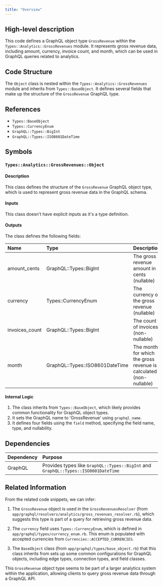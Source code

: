 ```yaml
---
title: "Overview"
---
```


## High-level description
This code defines a GraphQL object type `GrossRevenue` within the `Types::Analytics::GrossRevenues` module. It represents gross revenue data, including amount, currency, invoice count, and month, which can be used in GraphQL queries related to analytics.

## Code Structure
The `Object` class is nested within the `Types::Analytics::GrossRevenues` module and inherits from `Types::BaseObject`. It defines several fields that make up the structure of the `GrossRevenue` GraphQL type.

## References
- `Types::BaseObject`
- `Types::CurrencyEnum`
- `GraphQL::Types::BigInt`
- `GraphQL::Types::ISO8601DateTime`

## Symbols

### `Types::Analytics::GrossRevenues::Object`
#### Description
This class defines the structure of the `GrossRevenue` GraphQL object type, which is used to represent gross revenue data in the GraphQL schema.

#### Inputs
This class doesn't have explicit inputs as it's a type definition.

#### Outputs
The class defines the following fields:

| Name | Type | Description |
|:-----|:-----|:------------|
| amount_cents | GraphQL::Types::BigInt | The gross revenue amount in cents (nullable) |
| currency | Types::CurrencyEnum | The currency of the gross revenue (nullable) |
| invoices_count | GraphQL::Types::BigInt | The count of invoices (non-nullable) |
| month | GraphQL::Types::ISO8601DateTime | The month for which the gross revenue is calculated (non-nullable) |

#### Internal Logic
1. The class inherits from `Types::BaseObject`, which likely provides common functionality for GraphQL object types.
2. It sets the GraphQL name to 'GrossRevenue' using `graphql_name`.
3. It defines four fields using the `field` method, specifying the field name, type, and nullability.

## Dependencies
| Dependency | Purpose |
|:-----------|:--------|
| GraphQL | Provides types like `GraphQL::Types::BigInt` and `GraphQL::Types::ISO8601DateTime` |

## Related Information
From the related code snippets, we can infer:

1. The `GrossRevenue` object is used in the `GrossRevenuesResolver` (from `app/graphql/resolvers/analytics/gross_revenues_resolver.rb`), which suggests this type is part of a query for retrieving gross revenue data.

2. The `currency` field uses `Types::CurrencyEnum`, which is defined in `app/graphql/types/currency_enum.rb`. This enum is populated with accepted currencies from `Currencies::ACCEPTED_CURRENCIES`.

3. The `BaseObject` class (from `app/graphql/types/base_object.rb`) that this class inherits from sets up some common configurations for GraphQL objects, including edge types, connection types, and field classes.

This `GrossRevenue` object type seems to be part of a larger analytics system within the application, allowing clients to query gross revenue data through a GraphQL API.